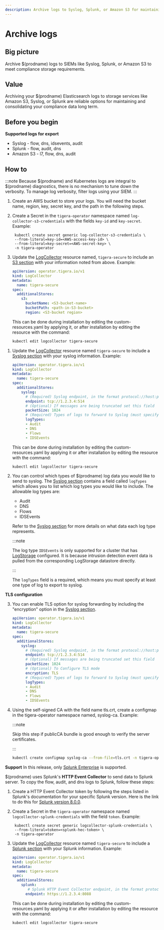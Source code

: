 ```yaml
---
description: Archive logs to Syslog, Splunk, or Amazon S3 for maintaining compliance data.
---
```


# Archive logs


## Big picture

Archive $(prodname) logs to SIEMs like Syslog, Splunk, or Amazon S3 to meet compliance storage requirements.

## Value

Archiving your $(prodname) Elasticsearch logs to storage services like Amazon S3, Syslog, or Splunk are reliable
options for maintaining and consolidating your compliance data long term.

## Before you begin

**Supported logs for export**

- Syslog - flow, dns, idsevents, audit
- Splunk - flow, audit, dns
- Amazon S3 - l7, flow, dns, audit

## How to

:::note
Because $(prodname) and Kubernetes logs are integral to $(prodname) diagnostics, there is no mechanism to tune down the verbosity. To manage log verbosity, filter logs using your SIEM.
:::

<Tabs>
<TabItem label="Amazon S3" value="Amazon S3-0">

1. Create an AWS bucket to store your logs.
   You will need the bucket name, region, key, secret key, and the path in the following steps.

2. Create a Secret in the `tigera-operator` namespace named `log-collector-s3-credentials` with the fields `key-id` and `key-secret`.
   Example:

   ```
    kubectl create secret generic log-collector-s3-credentials \
    --from-literal=key-id=<AWS-access-key-id> \
    --from-literal=key-secret=<AWS-secret-key> \
    -n tigera-operator
   ```

3. Update the [LogCollector](../../reference/installation/api.mdx#operator.tigera.io/v1.LogCollector)
   resource named, `tigera-secure` to include an [S3 section](../../reference/installation/api.mdx#operator.tigera.io/v1.S3StoreSpec)
   with your information noted from above.
   Example:

   ```yaml
   apiVersion: operator.tigera.io/v1
   kind: LogCollector
   metadata:
     name: tigera-secure
   spec:
     additionalStores:
       s3:
         bucketName: <S3-bucket-name>
         bucketPath: <path-in-S3-bucket>
         region: <S3-bucket region>
   ```

   This can be done during installation by editing the custom-resources.yaml
   by applying it, or after installation by editing the resource with the command:

   ```bash
   kubectl edit logcollector tigera-secure
   ```

</TabItem>
<TabItem label="Syslog" value="Syslog-1">

1. Update the [LogCollector](../../reference/installation/api.mdx#operator.tigera.io/v1.LogCollector)
   resource named `tigera-secure` to include a [Syslog section](../../reference/installation/api.mdx#operator.tigera.io/v1.SyslogStoreSpec)
   with your syslog information.
   Example:
   ```yaml
   apiVersion: operator.tigera.io/v1
   kind: LogCollector
   metadata:
     name: tigera-secure
   spec:
     additionalStores:
       syslog:
         # (Required) Syslog endpoint, in the format protocol://host:port
         endpoint: tcp://1.2.3.4:514
         # (Optional) If messages are being truncated set this field
         packetSize: 1024
         # (Required) Types of logs to forward to Syslog (must specify at least one option)
         logTypes:
         - Audit
         - DNS
         - Flows
         - IDSEvents
   ```
   This can be done during installation by editing the custom-resources.yaml by applying it or after installation by editing the resource with the command:
   ```bash
   kubectl edit logcollector tigera-secure
   ```
2. You can control which types of $(prodname) log data you would like to send to syslog.
   The [Syslog section](../../reference/installation/api.mdx#operator.tigera.io/v1.SyslogStoreSpec)
   contains a field called `logTypes` which allows you to list which log types you would like to include.
   The allowable log types are:

   - Audit
   - DNS
   - Flows
   - IDSEvents

   Refer to the [Syslog section](../../reference/installation/api.mdx#operator.tigera.io/v1.SyslogStoreSpec) for more details on what data each log type represents.

   :::note

   The log type `IDSEvents` is only supported for a cluster that has [LogStorage](../../reference/installation/api.mdx#operator.tigera.io/v1.LogStorage) configured. It is because intrusion detection event data is pulled from the corresponding LogStorage datastore directly.

   :::

   The `logTypes` field is a required, which means you must specify at least one type of log to export to syslog.

**TLS configuration**

3. You can enable TLS option for syslog forwarding by including the "encryption" option in the [Syslog section](../../reference/installation/api.mdx#operator.tigera.io/v1.SyslogStoreSpec).

   ```yaml
   apiVersion: operator.tigera.io/v1
   kind: LogCollector
   metadata:
     name: tigera-secure
   spec:
     additionalStores:
       syslog:
         # (Required) Syslog endpoint, in the format protocol://host:port
         endpoint: tcp://1.2.3.4:514
         # (Optional) If messages are being truncated set this field
         packetSize: 1024
         # (Optional) To Configure TLS mode
         encryption: TLS
         # (Required) Types of logs to forward to Syslog (must specify at least one option)
         logTypes:
         - Audit
         - DNS
         - Flows
         - IDSEvents
   ```

4. Using the self-signed CA with the field name tls.crt, create a configmap in the tigera-operator namespace named, syslog-ca. Example:

   :::note

   Skip this step if publicCA bundle is good enough to verify the server certificates.

   :::

   ```bash
   kubectl create configmap syslog-ca --from-file=tls.crt -n tigera-operator
   ```

</TabItem>
<TabItem label="Splunk" value="Splunk-2">

**Support** In this release, only [Splunk Enterprise](https://www.splunk.com/en_us/products/splunk-enterprise.html) is supported.

$(prodname) uses Splunk's **HTTP Event Collector** to send data to Splunk server. To copy the flow, audit, and dns logs to Splunk, follow these steps:

1. Create a HTTP Event Collector token by following the steps listed in Splunk's documentation for your specific Splunk version. Here is the link to do this for [Splunk version 8.0.0](https://docs.splunk.com/Documentation/Splunk/8.0.0/Data/UsetheHTTPEventCollector).

2. Create a Secret in the `tigera-operator` namespace named `logcollector-splunk-credentials` with the field `token`.
   Example:

   ```
    kubectl create secret generic logcollector-splunk-credentials \
    --from-literal=token=<splunk-hec-token> \
    -n tigera-operator
   ```

3. Update the
   [LogCollector](../../reference/installation/api.mdx#operator.tigera.io/v1.LogCollector)
   resource named `tigera-secure` to include
   a [Splunk section](../../reference/installation/api.mdx#operator.tigera.io/v1.SplunkStoreSpec)
   with your Splunk information.
   Example:

   ```yaml
   apiVersion: operator.tigera.io/v1
   kind: LogCollector
   metadata:
     name: tigera-secure
   spec:
     additionalStores:
       splunk:
          # Splunk HTTP Event Collector endpoint, in the format protocol://host:port
         endpoint: https://1.2.3.4:8088
   ```

   This can be done during installation by editing the custom-resources.yaml
   by applying it or after installation by editing the resource with the command:

   ```
   kubectl edit logcollector tigera-secure
   ```

</TabItem>

</Tabs>
